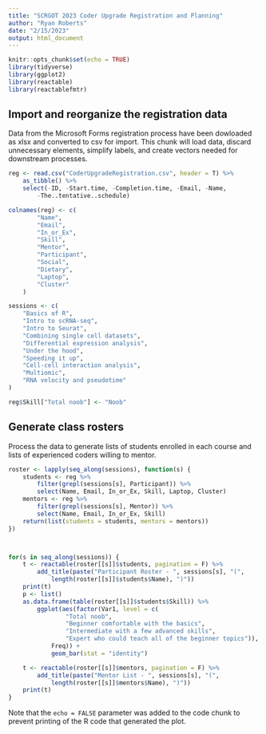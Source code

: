 ```yaml
---
title: "SCRGOT 2023 Coder Upgrade Registration and Planning"
author: "Ryan Roberts"
date: "2/15/2023"
output: html_document
---
```


```r
knitr::opts_chunk$set(echo = TRUE)
library(tidyverse)
library(ggplot2)
library(reactable)
library(reactablefmtr)
```

## Import and reorganize the registration data

Data from the Microsoft Forms registration process have been dowloaded as xlsx and converted to csv for import. This chunk will load data, discard unnecessary elements, simplify labels, and create vectors needed for downstream processes.

```r
reg <- read.csv("CoderUpgradeRegistration.csv", header = T) %>%
    as_tibble() %>%
    select(-ID, -Start.time, -Completion.time, -Email, -Name,
        -The..tentative..schedule)

colnames(reg) <- c(
        "Name",
        "Email",
        "In_or_Ex",
        "Skill",
        "Mentor",
        "Participant",
        "Social",
        "Dietary",
        "Laptop",
        "Cluster"
    )

sessions <- c(
    "Basics of R",
    "Intro to scRNA-seq",
    "Intro to Seurat",
    "Combining single cell datasets",
    "Differential expression analysis",
    "Under the hood",
    "Speeding it up",
    "Cell-cell interaction analysis",
    "Multiomic",
    "RNA velocity and pseudotime"
)

reg$Skill["Total noob"] <- "Noob"
```

## Generate class rosters

Process the data to generate lists of students enrolled in each course and lists of experienced coders willing to mentor.

```r
roster <- lapply(seq_along(sessions), function(s) {
    students <- reg %>%
        filter(grepl(sessions[s], Participant)) %>%
        select(Name, Email, In_or_Ex, Skill, Laptop, Cluster)
    mentors <- reg %>%
        filter(grepl(sessions[s], Mentor)) %>%
        select(Name, Email, In_or_Ex, Skill)
    return(list(students = students, mentors = mentors))
})



for(s in seq_along(sessions)) {
    t <- reactable(roster[[s]]$students, pagination = F) %>%
        add_title(paste("Participant Roster - ", sessions[s], "(",
            length(roster[[s]]$students$Name), ")"))
    print(t)
    p <- list()
    as.data.frame(table(roster[[s]]$students$Skill)) %>%
        ggplot(aes(factor(Var1, level = c(
                "Total noob",
                "Beginner comfortable with the basics",
                "Intermediate with a few advanced skills",
                "Expert who could teach all of the beginner topics")),
            Freq)) +
            geom_bar(stat = "identity")

    t <- reactable(roster[[s]]$mentors, pagination = F) %>%
        add_title(paste("Mentor List - ", sessions[s], "(",
            length(roster[[s]]$mentors$Name), ")"))
    print(t)
}
```

Note that the `echo = FALSE` parameter was added to the code chunk to prevent printing of the R code that generated the plot.
